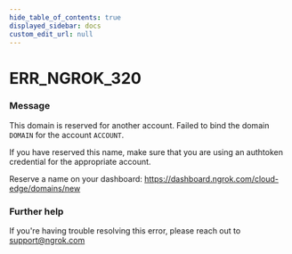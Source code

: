 ```yaml
---
hide_table_of_contents: true
displayed_sidebar: docs
custom_edit_url: null
---
```



# ERR_NGROK_320

### Message
This domain is reserved for another account.
Failed to bind the domain `DOMAIN` for the account `ACCOUNT`.

If you have reserved this name, make sure that you are using an
authtoken credential for the appropriate account.

Reserve a name on your dashboard: https://dashboard.ngrok.com/cloud-edge/domains/new

### Further help
If you're having trouble resolving this error, please reach out to [support@ngrok.com](mailto:support@ngrok.com?subject=Help%20with%20ERR_NGROK_320)


<ErrorDetails error='err_ngrok_320' />
